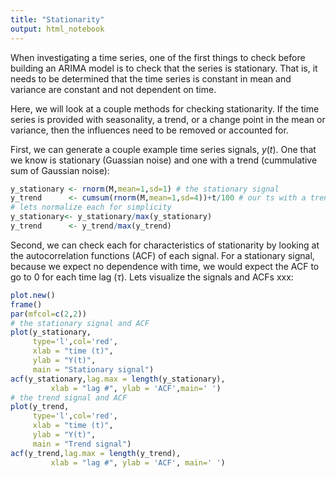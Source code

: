 ```yaml
---
title: "Stationarity"
output: html_notebook
---
```

When investigating a time series, one of the first things to check before building an ARIMA model is to check that the series is stationary. That is, it needs to be determined that the time series is constant in mean and variance are constant and not dependent on time. 

Here, we will look at a couple methods for checking stationarity. If the time series is provided with seasonality, a trend, or a change point in the mean or variance, then the influences need to be removed or accounted for. 

First, we can generate a couple example time series signals, $y(t)$. One that we know is stationary (Guassian noise) and one with a trend (cummulative sum of Gaussian noise):
```r
y_stationary <- rnorm(M,mean=1,sd=1) # the stationary signal
y_trend      <- cumsum(rnorm(M,mean=1,sd=4))+t/100 # our ts with a trend
# lets normalize each for simplicity
y_stationary<- y_stationary/max(y_stationary) 
y_trend      <- y_trend/max(y_trend) 
```


Second, we can check each for characteristics of stationarity by looking at the autocorrelation functions (ACF) of each signal. For a stationary signal, because we expect no dependence with time, we would expect the ACF to go to 0 for each time lag ($\tau$). Lets visualize the signals and ACFs xxx:

```r
plot.new()
frame()
par(mfcol=c(2,2))
# the stationary signal and ACF
plot(y_stationary,
     type='l',col='red',
     xlab = "time (t)",
     ylab = "Y(t)",
     main = "Stationary signal")
acf(y_stationary,lag.max = length(y_stationary),
         xlab = "lag #", ylab = 'ACF',main=' ')
# the trend signal and ACF
plot(y_trend,
     type='l',col='red',
     xlab = "time (t)",
     ylab = "Y(t)",
     main = "Trend signal")
acf(y_trend,lag.max = length(y_trend),
         xlab = "lag #", ylab = 'ACF', main=' ')

```


